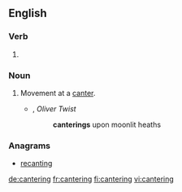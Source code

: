 ==English==

===Verb===
{{head|en|present participle}}

# {{present participle of|canter|lang=en|nocat=1}}

===Noun===
{{en-noun}}

# Movement at a [[canter]].
#* {{w|Charles Dickens}}, ''Oliver Twist''
#*: '''canterings''' upon moonlit heaths

===Anagrams===
* [[recanting#English|recanting]]

[[de:cantering]]
[[fr:cantering]]
[[fi:cantering]]
[[vi:cantering]]